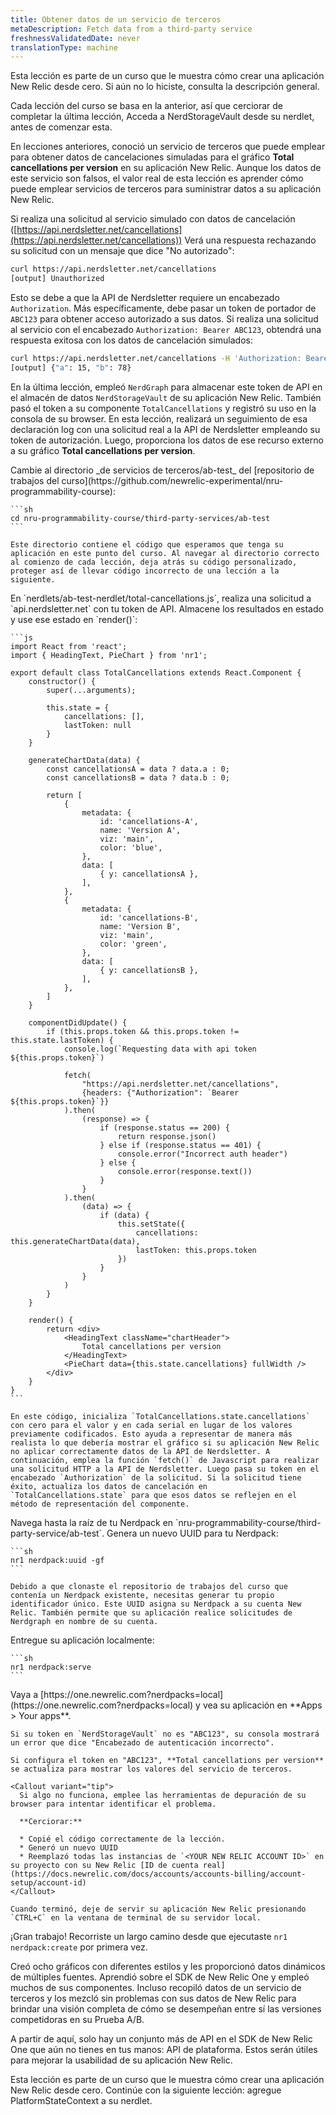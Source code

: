 ```yaml
---
title: Obtener datos de un servicio de terceros
metaDescription: Fetch data from a third-party service
freshnessValidatedDate: never
translationType: machine
---
```


<Callout variant="tip">
  Esta lección es parte de un curso que le muestra cómo crear una aplicación New Relic desde cero. Si aún no lo hiciste, consulta la descripción general.

  Cada lección del curso se basa en la anterior, así que cerciorar de completar la última lección, Acceda a NerdStorageVault desde su nerdlet, antes de comenzar esta.
</Callout>

En lecciones anteriores, conoció un servicio de terceros que puede emplear para obtener datos de cancelaciones simuladas para el gráfico **Total cancellations per version** en su aplicación New Relic. Aunque los datos de este servicio son falsos, el valor real de esta lección es aprender cómo puede emplear servicios de terceros para suministrar datos a su aplicación New Relic.

Si realiza una solicitud al servicio simulado con datos de cancelación ([https://api.nerdsletter.net/cancellations](https://api.nerdsletter.net/cancellations)) Verá una respuesta rechazando su solicitud con un mensaje que dice "No autorizado":

```sh
curl https://api.nerdsletter.net/cancellations
[output] Unauthorized
```

Esto se debe a que la API de Nerdsletter requiere un encabezado `Authorization`. Más específicamente, debe pasar un token de portador de `ABC123` para obtener acceso autorizado a sus datos. Si realiza una solicitud al servicio con el encabezado `Authorization: Bearer ABC123`, obtendrá una respuesta exitosa con los datos de cancelación simulados:

```sh
curl https://api.nerdsletter.net/cancellations -H 'Authorization: Bearer ABC123'
[output] {"a": 15, "b": 78}
```

En la última lección, empleó `NerdGraph` para almacenar este token de API en el almacén de datos `NerdStorageVault` de su aplicación New Relic. También pasó el token a su componente `TotalCancellations` y registró su uso en la consola de su browser. En esta lección, realizará un seguimiento de esa declaración log con una solicitud real a la API de Nerdsletter empleando su token de autorización. Luego, proporciona los datos de ese recurso externo a su gráfico **Total cancellations per version**.

<Steps>
  <Step>
    Cambie al directorio _de servicios de terceros/ab-test_ del [repositorio de trabajos del curso](https://github.com/newrelic-experimental/nru-programmability-course):

    ```sh
    cd nru-programmability-course/third-party-services/ab-test
    ```

    Este directorio contiene el código que esperamos que tenga su aplicación en este punto del curso. Al navegar al directorio correcto al comienzo de cada lección, deja atrás su código personalizado, proteger así de llevar código incorrecto de una lección a la siguiente.
  </Step>

  <Step>
    En `nerdlets/ab-test-nerdlet/total-cancellations.js`, realiza una solicitud a `api.nerdsletter.net` con tu token de API. Almacene los resultados en estado y use ese estado en `render()`:

    ```js
    import React from 'react';
    import { HeadingText, PieChart } from 'nr1';

    export default class TotalCancellations extends React.Component {
        constructor() {
            super(...arguments);

            this.state = {
                cancellations: [],
                lastToken: null
            }
        }

        generateChartData(data) {
            const cancellationsA = data ? data.a : 0;
            const cancellationsB = data ? data.b : 0;

            return [
                {
                    metadata: {
                        id: 'cancellations-A',
                        name: 'Version A',
                        viz: 'main',
                        color: 'blue',
                    },
                    data: [
                        { y: cancellationsA },
                    ],
                },
                {
                    metadata: {
                        id: 'cancellations-B',
                        name: 'Version B',
                        viz: 'main',
                        color: 'green',
                    },
                    data: [
                        { y: cancellationsB },
                    ],
                },
            ]
        }

        componentDidUpdate() {
            if (this.props.token && this.props.token != this.state.lastToken) {
                console.log(`Requesting data with api token ${this.props.token}`)

                fetch(
                    "https://api.nerdsletter.net/cancellations",
                    {headers: {"Authorization": `Bearer ${this.props.token}`}}
                ).then(
                    (response) => {
                        if (response.status == 200) {
                            return response.json()
                        } else if (response.status == 401) {
                            console.error("Incorrect auth header")
                        } else {
                            console.error(response.text())
                        }
                    }
                ).then(
                    (data) => {
                        if (data) {
                            this.setState({
                                cancellations: this.generateChartData(data),
                                lastToken: this.props.token
                            })
                        }
                    }
                )
            }
        }

        render() {
            return <div>
                <HeadingText className="chartHeader">
                    Total cancellations per version
                </HeadingText>
                <PieChart data={this.state.cancellations} fullWidth />
            </div>
        }
    }
    ```

    En este código, inicializa `TotalCancellations.state.cancellations` con cero para el valor y en cada serial en lugar de los valores previamente codificados. Esto ayuda a representar de manera más realista lo que debería mostrar el gráfico si su aplicación New Relic no aplicar correctamente datos de la API de Nerdsletter. A continuación, emplea la función `fetch()` de Javascript para realizar una solicitud HTTP a la API de Nerdsletter. Luego pasa su token en el encabezado `Authorization` de la solicitud. Si la solicitud tiene éxito, actualiza los datos de cancelación en `TotalCancellations.state` para que esos datos se reflejen en el método de representación del componente.
  </Step>

  <Step>
    Navega hasta la raíz de tu Nerdpack en `nru-programmability-course/third-party-service/ab-test`.
  </Step>

  <Step>
    Genera un nuevo UUID para tu Nerdpack:

    ```sh
    nr1 nerdpack:uuid -gf
    ```

    Debido a que clonaste el repositorio de trabajos del curso que contenía un Nerdpack existente, necesitas generar tu propio identificador único. Este UUID asigna su Nerdpack a su cuenta New Relic. También permite que su aplicación realice solicitudes de Nerdgraph en nombre de su cuenta.
  </Step>

  <Step>
    Entregue su aplicación localmente:

    ```sh
    nr1 nerdpack:serve
    ```
  </Step>

  <Step>
    Vaya a [https://one.newrelic.com?nerdpacks=local](https://one.newrelic.com?nerdpacks=local) y vea su aplicación en **Apps > Your apps**.

    Si su token en `NerdStorageVault` no es "ABC123", su consola mostrará un error que dice "Encabezado de autenticación incorrecto".

    Si configura el token en "ABC123", **Total cancellations per version** se actualiza para mostrar los valores del servicio de terceros.

    <Callout variant="tip">
      Si algo no funciona, emplee las herramientas de depuración de su browser para intentar identificar el problema.

      **Cerciorar:**

      * Copié el código correctamente de la lección.
      * Generó un nuevo UUID
      * Reemplazó todas las instancias de `<YOUR NEW RELIC ACCOUNT ID>` en su proyecto con su New Relic [ID de cuenta real](https://docs.newrelic.com/docs/accounts/accounts-billing/account-setup/account-id)
    </Callout>

    Cuando terminó, deje de servir su aplicación New Relic presionando `CTRL+C` en la ventana de terminal de su servidor local.
  </Step>
</Steps>

¡Gran trabajo! Recorriste un largo camino desde que ejecutaste `nr1 nerdpack:create` por primera vez.

Creó ocho gráficos con diferentes estilos y les proporcionó datos dinámicos de múltiples fuentes. Aprendió sobre el SDK de New Relic One y empleó muchos de sus componentes. Incluso recopiló datos de un servicio de terceros y los mezcló sin problemas con sus datos de New Relic para brindar una visión completa de cómo se desempeñan entre sí las versiones competidoras en su Prueba A/B.

A partir de aquí, solo hay un conjunto más de API en el SDK de New Relic One que aún no tienes en tus manos: API de plataforma. Estos serán útiles para mejorar la usabilidad de su aplicación New Relic.

<Callout variant="tip">
  Esta lección es parte de un curso que le muestra cómo crear una aplicación New Relic desde cero. Continúe con la siguiente lección: agregue PlatformStateContext a su nerdlet.
</Callout>
